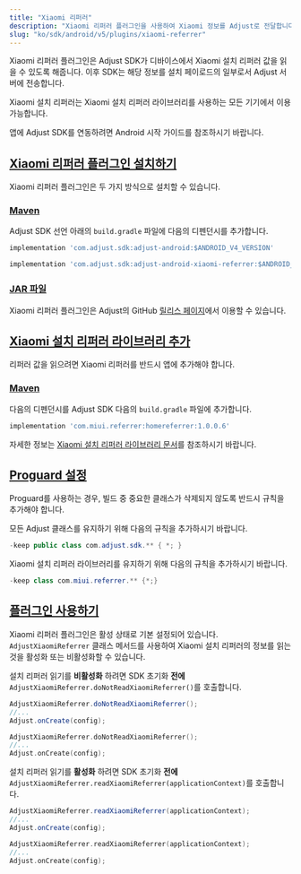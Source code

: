 ```yaml
---
title: "Xiaomi 리퍼러"
description: "Xiaomi 리퍼러 플러그인을 사용하여 Xiaomi 정보를 Adjust로 전달합니다."
slug: "ko/sdk/android/v5/plugins/xiaomi-referrer"
---
```


Xiaomi 리퍼러 플러그인은 Adjust SDK가 디바이스에서 Xiaomi 설치 리퍼러 값을 읽을 수 있도록 해줍니다. 이후 SDK는 해당 정보를 설치 페이로드의 일부로서 Adjust 서버에 전송합니다.

Xiaomi 설치 리퍼러는 Xiaomi 설치 리퍼러 라이브러리를 사용하는 모든 기기에서 이용 가능합니다.

앱에 Adjust SDK를 연동하려면 Android 시작 가이드를 참조하시기 바랍니다.

## [Xiaomi 리퍼러 플러그인 설치하기](install-the-xiaomi-referrer-plugin)

Xiaomi 리퍼러 플러그인은 두 가지 방식으로 설치할 수 있습니다.

### [Maven](maven)

Adjust SDK 선언 아래의 `build.gradle` 파일에 다음의 디펜던시를 추가합니다.

<CodeBlock title="build.gradle">

```groovy
implementation 'com.adjust.sdk:adjust-android:$ANDROID_V4_VERSION'

implementation 'com.adjust.sdk:adjust-android-xiaomi-referrer:$ANDROID_V4_VERSION'

```

</CodeBlock>

### [JAR 파일](jar-file)

Xiaomi 리퍼러 플러그인은 Adjust의 GitHub [릴리스 페이지](https://github.com/adjust/android_sdk/releases)에서 이용할 수 있습니다.

## [Xiaomi 설치 리퍼러 라이브러리 추가](add-the-xiaomi-install-referrer-library)

리퍼러 값을 읽으려면 Xiaomi 리퍼러를 반드시 앱에 추가해야 합니다.

### [Maven](maven-1)

다음의 디펜던시를 Adjust SDK 다음의 `build.gradle` 파일에 추가합니다.

<CodeBlock title="build.gradle">

```groovy
implementation 'com.miui.referrer:homereferrer:1.0.0.6'
```

</CodeBlock>

자세한 정보는 [Xiaomi 설치 리퍼러 라이브러리 문서](https://global.developer.mi.com/document?doc=service.getAppsReferral)를 참조하시기 바랍니다.

## [Proguard 설정](proguard-settings)

Proguard를 사용하는 경우, 빌드 중 중요한 클래스가 삭제되지 않도록 반드시 규칙을 추가해야 합니다.

모든 Adjust 클래스를 유지하기 위해 다음의 규칙을 추가하시기 바랍니다.

<CodeBlock title="Proguard.pro">

```java
-keep public class com.adjust.sdk.** { *; }
```

</CodeBlock>

Xiaomi 설치 리퍼러 라이브러리를 유지하기 위해 다음의 규칙을 추가하시기 바랍니다.

<CodeBlock title="Proguard.pro">

```java
-keep class com.miui.referrer.** {*;}
```

</CodeBlock>

## [플러그인 사용하기](use-the-plugin)

Xiaomi 리퍼러 플러그인은 활성 상태로 기본 설정되어 있습니다. `AdjustXiaomiReferrer` 클래스 메서드를 사용하여 Xiaomi 설치 리퍼러의 정보를 읽는 것을 활성화 또는 비활성화할 수 있습니다.

설치 리퍼러 읽기를 **비활성화** 하려면 SDK 초기화 **전에** `AdjustXiaomiReferrer.doNotReadXiaomiReferrer()`를 호출합니다.

<Tabs>
<Tab title="Java" sync="java">

```java
AdjustXiaomiReferrer.doNotReadXiaomiReferrer();
//...
Adjust.onCreate(config);
```

</Tab>
<Tab title="Kotlin" sync="kotlin">

```kotlin
AdjustXiaomiReferrer.doNotReadXiaomiReferrer();
//...
Adjust.onCreate(config);
```

</Tab>
</Tabs>

설치 리퍼러 읽기를 **활성화** 하려면 SDK 초기화 **전에** `AdjustXiaomiReferrer.readXiaomiReferrer(applicationContext)`를 호출합니다.

<Tabs>
<Tab title="Java" sync="java">

```java
AdjustXiaomiReferrer.readXiaomiReferrer(applicationContext);
//...
Adjust.onCreate(config);
```

</Tab>
<Tab title="Kotlin" sync="kotlin">

```kotlin
AdjustXiaomiReferrer.readXiaomiReferrer(applicationContext);
//...
Adjust.onCreate(config);
```

</Tab>
</Tabs>
